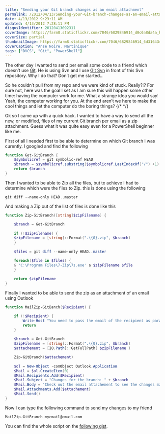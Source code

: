 ```yaml
---
title: "Sending your Git branch changes as an email attachment"
permalink: /2012/04/13/Sending-your-Git-branch-changes-as-an-email-attachment/
date: 4/13/2012 9:23:11 AM
updated: 4/13/2012 7:28:11 PM
disqusIdentifier: 20120413092311
coverImage: https://farm8.staticflickr.com/7046/6829846914_d0c6a8da4a_h.jpg
coverSize: partial
thumbnailImage: https://farm8.staticflickr.com/7046/6829846914_6d316434c6_q.jpg
coverCaption: "Anse Noire, Martinique"
tags: ["DVCS", "Git", "PowerShell"]
---
```

The other day I wanted to send per email some code to a friend which doesn’t use [Git](http://git-scm.com/). He is using Svn and I use [Git Svn](http://schacon.github.com/git/git-svn.html) in front of this Svn repository. Why I do that? Don’t get me started…

So he couldn’t pull from my repo and we were kind of stuck. Really?!? For sure not, here was the goal I set as I am sure this will happen some other time: having the computer work for me. What a strange idea you would say! Yeah, the computer working for you. At the end aren’t we here to make the cool things and let the computer do the boring things?
{/* <!-- more --> */}

Ok so I came up with a quick hack. I wanted to have a way to send all the new, or modified, files of my current Git branch per email as a zip attachment. Guess what it was quite easy even for a PowerShell beginner like me.

First of all I needed first to be able to determine on which Git branch I was curently. I googled and find the following

```powershell
function Get-GitBranch {
    $symbolicref = git symbolic-ref HEAD
    $branch = $symbolicref.substring($symbolicref.LastIndexOf("/") +1)
    return $branch
}
```
Then I wanted to be able to Zip all the files, but to achieve I had to determine which were the files to Zip. this is done using the following 

```shell
git diff --name-only HEAD..master
```
And making a Zip out of the list of files is done like this

```powershell
function Zip-GitBranch([string]$zipFilename) {

    $branch = Get-GitBranch
    
    if (!$zipFilename) {
    $zipFilename = [string]::Format(".\{0}.zip", $branch)
    }
    
    $files = git diff --name-only HEAD..master

    foreach($file in $files) {
    & 'C:\Program Files\7-Zip\7z.exe' a $zipFilename $file
    }
    
    return $zipFilename
}
```
Finally I wanted to be able to send the zip as an attachment of an email using Outlook

```powershell
function MailZip-GitBanch($Recipient) {

    if (!$Recipient) {
        Write-Host "You need to pass the email of the recipient as parameter"
        return
    }
    
    $branch = Get-GitBranch
    $zipFilename = [string]::Format(".\{0}.zip", $branch)
    $attachement = [IO.Path]::GetFullPath( $zipFilename )

    Zip-GitBranch($attachement)
    
    $ol = New-Object -comObject Outlook.Application
    $Mail = $ol.CreateItem(0)
    $Mail.Recipients.Add($Recipient)
    $Mail.Subject = "Changes for the branch: " + $branch
    $Mail.Body = "Check out the email attachement to see the changes made to the branch: " + $branch
    $Mail.Attachments.Add($attachement)
    $Mail.Send()
}
```
Now I can type the following command to send my changes to my friend

```shell
MailZip-GitBranch myemail@email.com
```
You can find the whole script on the [following gist](https://gist.github.com/2371417).
